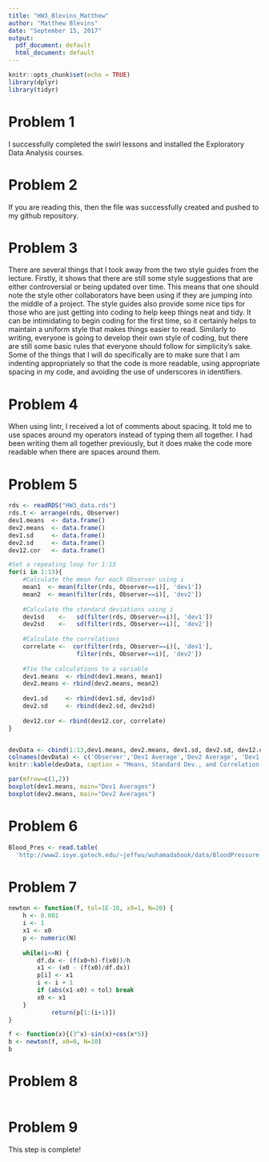 ```yaml
---
title: "HW3_Blevins_Matthew"
author: "Matthew Blevins"
date: "September 15, 2017"
output:
  pdf_document: default
  html_document: default
---
```


```r
knitr::opts_chunk$set(echo = TRUE)
library(dplyr)
library(tidyr)
```
# Problem 1
I successfully completed the swirl lessons and installed the Exploratory Data Analysis courses.

# Problem 2
If you are reading this, then the file was successfully created and pushed to my github repository.

# Problem 3
There are several things that I took away from the two style guides from the lecture.  Firstly, it shows that there are still some style suggestions that are either controversial or being updated over time.  This means that one should note the style other collaborators have been using if they are jumping into the middle of a project.  The style guides also provide some nice tips for those who are just getting into coding to help keep things neat and tidy.  It can be intimidating to begin coding for the first time, so it certainly helps to maintain a uniform style that makes things easier to read.  Similarly to writing, everyone is going to develop their own style of coding, but there are still some basic rules that everyone should follow for simplicity's sake.  Some of the things that I will do specifically are to make sure that I am indenting appropriately so that the code is more readable, using appropriate spacing in my code, and avoiding the use of underscores in identifiers.  

# Problem 4
When using lintr, I received a lot of comments about spacing.  It told me to use spaces around my operators instead of typing them all together.  I had been writing them all together previously, but it does make the code more readable when there are spaces around them.


# Problem 5
``` r
rds <- readRDS("HW3_data.rds")
rds.t <- arrange(rds, Observer)
dev1.means  <- data.frame()
dev2.means  <- data.frame()
dev1.sd     <- data.frame()
dev2.sd     <- data.frame()
dev12.cor   <- data.frame()

#Set a repeating loop for 1:13
for(i in 1:13){
    #Calculate the mean for each Observer using i
    mean1  <- mean(filter(rds, Observer==i)[, 'dev1'])
    mean2  <- mean(filter(rds, Observer==i)[, 'dev2'])
    
    #Calculate the standard deviations using i
    dev1sd    <-   sd(filter(rds, Observer==i)[, 'dev1'])
    dev2sd    <-   sd(filter(rds, Observer==i)[, 'dev2'])
    
    #Calculate the correlations
    correlate <-  cor(filter(rds, Observer==i)[, 'dev1'], 
                   filter(rds, Observer==i)[, 'dev2'])
    
    #Tie the calculations to a variable
    dev1.means  <- rbind(dev1.means, mean1)
    dev2.means <- rbind(dev2.means, mean2)
    
    dev1.sd     <- rbind(dev1.sd, dev1sd)
    dev2.sd     <- rbind(dev2.sd, dev2sd)
    
    dev12.cor <- rbind(dev12.cor, correlate)
}


devData <- cbind(1:13,dev1.means, dev2.means, dev1.sd, dev2.sd, dev12.cor)
colnames(devData) <- c('Observer','Dev1 Average','Dev2 Average', 'Dev1 SD', 'Dev2 SD', 'Correlation')
knitr::kable(devData, caption = "Means, Standard Dev., and Correlation for dev1 and dev2.")

par(mfrow=c(1,2))
boxplot(dev1.means, main="Dev1 Averages")
boxplot(dev2.means, main="Dev2 Averages")
```

# Problem 6
``` r
Blood_Pres <- read.table(
  'http://www2.isye.gatech.edu/~jeffwu/wuhamadabook/data/BloodPressure.dat', skip =2) 

```

# Problem 7
``` r
newton <- function(f, tol=1E-18, x0=1, N=20) {
    h <- 0.001
    i <- 1
    x1 <- x0
    p <- numeric(N)
    
    while(i<=N) {
        df.dx <- (f(x0+h)-f(x0))/h
        x1 <- (x0 - (f(x0)/df.dx))
        p[i] <- x1
        i <- i + 1
        if (abs(x1-x0) < tol) break
        x0 <- x1
    }
            return(p[1:(i+1)])
}

f <- function(x){(3^x)-sin(x)+cos(x*5)}
b <- newton(f, x0=0, N=10)
b
```

# Problem 8
``` r

```

# Problem 9
This step is complete!
